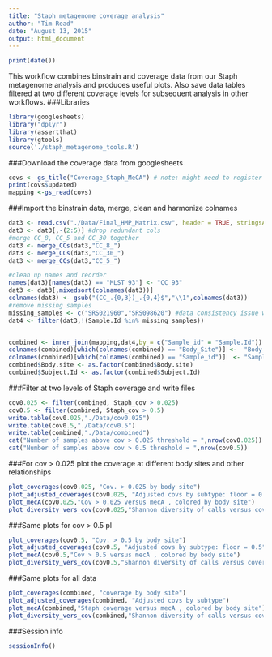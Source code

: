 ```yaml
---
title: "Staph metagenome coverage analysis"
author: "Tim Read"
date: "August 13, 2015"
output: html_document
---
```

```r
print(date())
```

This workflow combines binstrain and coverage data from our Staph metagenome analysis and produces useful plots.  Also save data tables filtered at two different coverage levels for subsequent analysis in other workflows.
###Libraries
```r
library(googlesheets)
library("dplyr")
library(assertthat)
library(gtools)
source('./staph_metagenome_tools.R')
```

###Download the coverage data from googlesheets

```r
covs <- gs_title("Coverage_Staph_MeCA") # note: might need to register app with google here .
print(covs$updated)
mapping <-gs_read(covs)
```

###Import the binstrain data, merge, clean and harmonize colnames
```r
dat3 <- read.csv("./Data/Final_HMP_Matrix.csv", header = TRUE, stringsAsFactors = FALSE)
dat3 <- dat3[,-(2:5)] #drop redundant cols
#merge CC_8, CC_5 and CC_30 together
dat3 <- merge_CCs(dat3,"CC_8_")
dat3 <- merge_CCs(dat3,"CC_30_")
dat3 <- merge_CCs(dat3,"CC_5_")

#clean up names and reorder
names(dat3)[names(dat3) == "MLST_93"] <- "CC_93"
dat3 <- dat3[,mixedsort(colnames(dat3))]
colnames(dat3) <- gsub("(CC_.{0,3})_.{0,4}$","\\1",colnames(dat3))
#remove missing samples
missing_samples <- c("SRS021960","SRS098620") #data consistency issue with these samples
dat4 <- filter(dat3,!(Sample.Id %in% missing_samples))


combined <- inner_join(mapping,dat4,by = c("Sample_id" = "Sample.Id"))
colnames(combined)[which(colnames(combined) == "Body_Site")] <-  "Body.site"
colnames(combined)[which(colnames(combined) == "Sample_id")]  <- "Sample.Id"
combined$Body.site <- as.factor(combined$Body.site)
combined$Subject.Id <- as.factor(combined$Subject.Id)
```

###Filter at two levels of Staph coverage and write files
```r
cov0.025 <- filter(combined, Staph_cov > 0.025)
cov0.5 <- filter(combined, Staph_cov > 0.5)
write.table(cov0.025,"./Data/cov0.025")
write.table(cov0.5,"./Data/cov0.5")
write.table(combined,"./Data/combined")
cat("Number of samples above cov > 0.025 threshold = ",nrow(cov0.025))
cat("Number of samples above cov > 0.5 threshold = ",nrow(cov0.5))
```

###For cov > 0.025 plot the coverage at different body sites and other relationships

```r
plot_coverages(cov0.025, "Cov. > 0.025 by body site")
plot_adjusted_coverages(cov0.025, "Adjusted covs by subtype: floor = 0.025")
plot_mecA(cov0.025,"Cov > 0.025 versus mecA , colored by body site")
plot_diversity_vers_cov(cov0.025,"Shannon diversity of calls versus coverage: cutoff cov > 0.025")
```

###Same plots for cov > 0.5 pl
```r
plot_coverages(cov0.5, "Cov. > 0.5 by body site")
plot_adjusted_coverages(cov0.5, "Adjusted covs by subtype: floor = 0.5")
plot_mecA(cov0.5,"Cov > 0.5 versus mecA , colored by body site")
plot_diversity_vers_cov(cov0.5,"Shannon diversity of calls versus coverage: cutoff cov > 0.5")
```

###Same plots for all data
```r
plot_coverages(combined, "coverage by body site")
plot_adjusted_coverages(combined, "Adjusted covs by subtype")
plot_mecA(combined,"Staph coverage versus mecA , colored by body site")
plot_diversity_vers_cov(combined,"Shannon diversity of calls versus coverage")
```

###Session info
```r
sessionInfo()
```
